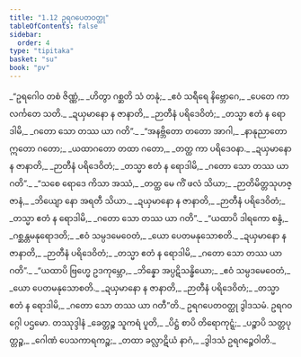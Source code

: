 ```yaml
---
title: "1.12 ဥရဂပေတဝတ္ထု"
tableOfContents: false
sidebar:
  order: 4
type: "tipitaka"
basket: "su"
book: "pv"
---
```



<DynamicBreadcrumb />

<Division number="85" book="pv">

<Paragraph number="97" type="verses" book="pv">
_“ဥရဂေါဝ တစံ ဇိဏ္ဏံ,_  
_ဟိတွာ ဂစ္ဆတိ သံ တနုံ;_  
_ဧဝံ သရီရေ နိဗ္ဘောဂေ,_  
_ပေတေ ကာလင်္ကတေ သတိ._  

</Paragraph>

</Division>
<Division number="86" book="pv">

<Paragraph number="98" type="verses" book="pv">
_ဍယှမာနော န ဇာနာတိ,_  
_ဉာတီနံ ပရိဒေဝိတံ;_  
_တသ္မာ ဧတံ န ရောဒါမိ,_  
_ဂတော သော တဿ ယာ ဂတိ”._  

</Paragraph>

</Division>
<Division number="87" book="pv">

<Paragraph number="99" type="verses" book="pv">
_“အနဗ္ဘိတော တတော အာဂါ,_  
_နာနုညာတော ဣတော ဂတော;_  
_ယထာဂတော တထာ ဂတော,_  
_တတ္ထ ကာ ပရိဒေဝနာ._  

</Paragraph>

</Division>
<Division number="88" book="pv">

<Paragraph number="100" type="verses" book="pv">
_ဍယှမာနော န ဇာနာတိ,_  
_ဉာတီနံ ပရိဒေဝိတံ;_  
_တသ္မာ ဧတံ န ရောဒါမိ,_  
_ဂတော သော တဿ ယာ ဂတိ”._  

</Paragraph>

</Division>
<Division number="89" book="pv">

<Paragraph number="101" type="verses" book="pv">
_“သစေ ရောဒေ ကိသာ အဿံ,_  
_တတ္ထ မေ ကိံ ဖလံ သိယာ;_  
_ဉာတိမိတ္တသုဟဇ္ဇာနံ,_  
_ဘိယျော နော အရတီ သိယာ._  

</Paragraph>

</Division>
<Division number="90" book="pv">

<Paragraph number="102" type="verses" book="pv">
_ဍယှမာနော န ဇာနာတိ,_  
_ဉာတီနံ ပရိဒေဝိတံ;_  
_တသ္မာ ဧတံ န ရောဒါမိ,_  
_ဂတော သော တဿ ယာ ဂတိ”._  

</Paragraph>

</Division>
<Division number="91" book="pv">

<Paragraph number="103" type="verses" book="pv">
_“ယထာပိ ဒါရကော စန္ဒံ,_  
_ဂစ္ဆန္တမနုရောဒတိ;_  
_ဧဝံ သမ္ပဒမေဝေတံ,_  
_ယော ပေတမနုသောစတိ._  

</Paragraph>

</Division>
<Division number="92" book="pv">

<Paragraph number="104" type="verses" book="pv">
_ဍယှမာနော န ဇာနာတိ,_  
_ဉာတီနံ ပရိဒေဝိတံ;_  
_တသ္မာ ဧတံ န ရောဒါမိ,_  
_ဂတော သော တဿ ယာ ဂတိ”._  

</Paragraph>

</Division>
<Division number="93" book="pv">

<Paragraph number="105" type="verses" book="pv">
_“ယထာပိ ဗြဟ္မေ ဥဒကုမ္ဘော,_  
_ဘိန္နော အပ္ပဋိသန္ဓိယော;_  
_ဧဝံ သမ္ပဒမေဝေတံ,_  
_ယော ပေတမနုသောစတိ._  

</Paragraph>

</Division>
<Division number="94" book="pv">

<Paragraph number="106" type="verses" book="pv">
_ဍယှမာနော န ဇာနာတိ,_  
_ဉာတီနံ ပရိဒေဝိတံ;_  
_တသ္မာ ဧတံ န ရောဒါမိ,_  
_ဂတော သော တဿ ယာ ဂတီ”တိ._  


</Paragraph>
</Division>

<Paragraph number="107" type="center" book="pv">
ဥရဂပေတဝတ္ထု ဒွါဒသမံ.



</Paragraph>

<Paragraph number="108" type="center" book="pv">
ဥရဂဝဂ္ဂေါ ပဌမော.



</Paragraph>

<Paragraph number="109" type="center" book="pv">
တဿုဒ္ဒါနံ


</Paragraph>

<Paragraph number="110" type="verses" book="pv">
_ခေတ္တဉ္စ သူကရံ ပူတိ,_  
_ပိဋ္ဌံ စာပိ တိရောကုဋ္ဋံ;_  
_ပဉ္စာပိ သတ္တပုတ္တဉ္စ,_  
_ဂေါဏံ ပေသကာရကဉ္စ;_  
_တထာ ခလ္လာဋိယံ နာဂံ,_  
_ဒွါဒသံ ဥရဂဉ္စေဝါတိ._
</Paragraph>